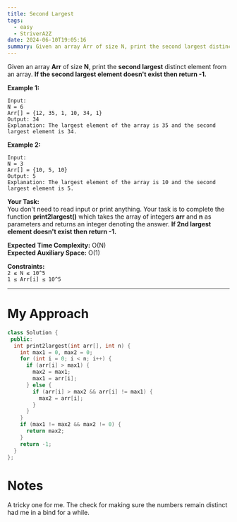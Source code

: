 ```yaml
---
title: Second Largest
tags:
  - easy
  - StriverA2Z
date: 2024-06-10T19:05:16
summary: Given an array Arr of size N, print the second largest distinct element from an array. If the second largest element doesn't exist then return -1.
---
```


Given an array **Arr** of size **N**, print the **second largest** distinct element from an array. **If the second largest element doesn't exist then return -1.**

**Example 1:**

```
Input:
N = 6
Arr[] = {12, 35, 1, 10, 34, 1}
Output: 34
Explanation: The largest element of the array is 35 and the second largest element is 34.
```

**Example 2:**

```
Input:
N = 3
Arr[] = {10, 5, 10}
Output: 5
Explanation: The largest element of the array is 10 and the second largest element is 5.
```

**Your Task:**  
You don't need to read input or print anything. Your task is to complete the function **print2largest()** which takes the array of integers **arr** and **n** as parameters and returns an integer denoting the answer. **If 2nd largest element doesn't exist then return -1.**

**Expected Time Complexity:** O(N)  
**Expected Auxiliary Space:** O(1)

**Constraints:**  
`2 ≤ N ≤ 10^5`  
`1 ≤ Arr[i] ≤ 10^5`

---

# My Approach

```cpp
class Solution {
 public:
  int print2largest(int arr[], int n) {
    int max1 = 0, max2 = 0;
    for (int i = 0; i < n; i++) {
      if (arr[i] > max1) {
        max2 = max1;
        max1 = arr[i];
      } else {
        if (arr[i] > max2 && arr[i] != max1) {
          max2 = arr[i];
        }
      }
    }
    if (max1 != max2 && max2 != 0) {
      return max2;
    }
    return -1;
  }
};
```

# Notes

A tricky one for me. The check for making sure the numbers remain distinct had me in a bind for a while.
